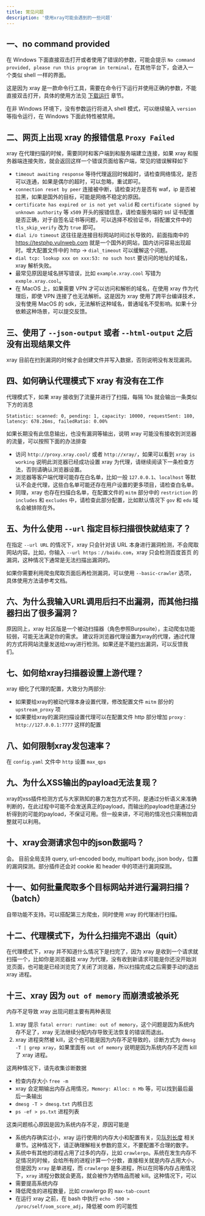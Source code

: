 ```yaml
---
title: 常见问题
description: '使用xray可能会遇到的一些问题'
---
```


## 一、no command provided

在 Windows 下面直接双击打开或者使用了错误的参数，可能会提示 `No command provided, please run this program in terminal`，在其他平台下，会进入一个类似 shell 一样的界面。

这是因为 xray 是一款命令行工具，需要在命令行下运行并使用正确的参数，不能直接双击打开，具体的使用方法见 [下载运行](tutorial/prepare.md) 章节。

在非 Windows 环境下，没有参数运行将进入 shell 模式，可以继续输入 `version` 等指令运行，在 Windows 下面此特性被禁用。

## 二、网页上出现 xray 的报错信息 `Proxy Failed`

xray 在代理扫描的时候，需要同时和客户端到和服务端建立连接，如果 xray 和服务器端连接失败，就会返回这样一个错误页面给客户端，常见的错误解释如下

 - `timeout awaiting response` 等待代理返回时候超时，请检查网络情况，是否可以连通，如果是偶尔的超时，可以忽略，重试即可。
 - `connection reset by peer` 连接被中断，请检查对方是否有 waf，ip 是否被拉黑，如果是国外的目标，可能是网络不稳定的原因。
 - `certificate has expired or is not yet valid` 和 `certificate signed by unknown authority` 等 `x509` 开头的报错信息，请检查服务端的 ssl 证书配置是否正确，对于自签名证书等问题，可以选择不校验证书，将配置文件中的 `tls_skip_verify` 改为 `true` 即可。
 - `dial i/o timeout` 这往往是连接目标网站时间过长导致的，前面指南中的 https://testphp.vulnweb.com 就是一个国外的网站，国内访问容易出现超时。增大配置文件中的 http -> `dial_timeout` 可以缓解这个问题。
 - `dial tcp: lookup xxx on xxx:53: no such host` 要访问的地址的域名，xray 解析失败。
- 最常见原因是域名拼写错误，比如 `example.xray.cool` 写错为 `exmple.xray.cool`。
- 在 MacOS 上，如果需要 VPN 才可以访问和解析的域名，在使用 xray 作为代理后，即使 VPN 连接了也无法解析。这是因为 xray 使用了跨平台编译技术，没有使用 MacOS 的 sdk，无法解析这种域名，普通域名不受影响。如果十分依赖这种场景，可以提交反馈。

## 三、使用了 `--json-output` 或者 `--html-output` 之后没有出现结果文件

xray 目前在扫到漏洞的时候才会创建文件并写入数据，否则说明没有发现漏洞。

## 四、如何确认代理模式下 xray 有没有在工作

代理模式下，如果 xray 接收到了流量并进行了扫描，每隔 10s 就会输出一条类似下方的消息

```
Statistic: scanned: 0, pending: 1, capacity: 10000, requestSent: 180, latency: 678.26ms, failedRatio: 0.00%
```

如果长期没有此信息输出，也没有漏洞等输出，说明 xray 可能没有接收到浏览器的流量，可以按照下面的办法排查

 - 访问 `http://proxy.xray.cool/` 或者 `http://xray/`，如果可以看到 `xray is working` 说明此浏览器已经成功设置 xray 为代理，请继续阅读下一条检查方法，否则请确认浏览器设置。
 - 浏览器等客户端代理可能存在白名单，比如一般 `127.0.0.1`、`localhost` 等默认不会走代理，这些白名单可能还存在用户设置的更多项目，请检查白名单。
 - 同理，xray 也存在扫描白名单，在配置文件的 `mitm` 部分中的 `restriction` 的 `includes` 和 `excludes` 中，请检查此部分配置，比如默认情况下 `gov` 和 `edu` 域名会被排除在外。

## 五、为什么使用 `--url` 指定目标扫描很快就结束了？

在指定 `--url URL` 的情况下，xray 只会针对该 URL 本身进行漏洞检测，不会爬取网站内容。比如，你输入 `--url https：//baidu.com`，xray 只会检测百度首页
的漏洞，这种情况下通常是无法扫描出漏洞的。

如果你需要利用爬虫爬取页面后再检测漏洞，可以使用 `--basic-crawler` 选项，具体使用方法请参考文档。

## 六、为什么我输入URL调用后扫不出漏洞，而其他扫描器扫出了很多漏洞？

原因同上，xray 社区版是一个被动扫描器（角色参照Burpsuite），主动爬虫功能较弱，可能无法满足你的需求。
建议将浏览器代理设置为xray的代理，通过代理的方式将网站流量发送给xray进行检测。如果还是不能扫出漏洞，可以反馈我们。

## 七、如何给xray扫描器设置上游代理？

xray 细化了代理的配置，大致分为两部分:

+ 如果要给xray的被动代理本身设置代理，修改配置文件 `mitm` 部分的 `upstream_proxy` 项
+ 如果要给xray的漏洞扫描设置代理可以在配置文件 http 部分增加 `proxy：http://127.0.0.1:7777` 这样的配置

## 八、如何限制xray发包速率？

在 `config.yaml` 文件中 `http` 设置 `max_qps`

## 九、为什么XSS输出的payload无法复现？

xray的xss插件检测方式与大家熟知的暴力发包方式不同，是通过分析语义来准确判断的，在此过程中可能不会发送真正的payload，而输出的payload也是通过分析得到的可能的payload，不保证可用。但一般来讲，不可用的情况也只需稍加调整就可以利用。

## 十、xray会测请求包中的json数据吗？

会。 目前全局支持 query, url-encoded body, multipart body, json body，位置的漏洞探测。部分插件还会对 cookie 和 header 中的项进行漏洞探测。

## 十一、如何批量爬取多个目标网站并进行漏洞扫描？（batch）

自带功能不支持。可以搭配第三方爬虫，同时使用 xray 的代理进行扫描。

## 十二、代理模式下，为什么扫描完不退出（quit）

在代理模式下，xray 并不知道什么情况下是扫完了，因为 xray 是收到一个请求就扫描一个，比如你是浏览器挂 xray 为代理，没有收到新请求可能是你还没开始浏览页面，也可能是已经浏览完了关闭了浏览器，所以扫描完成之后需要手动的退出 xray 进程。

## 十三、xray 因为 `out of memory` 而崩溃或被杀死

内存不足导致 xray 出现问题主要有两种表现

 1. xray 提示 `fatal error: runtime: out of memory`，这个问题是因为系统内存不足了，xray 无法继续分配内存导致无法恢复的错误而退出。
 2. xray 进程突然被 kill，这个也可能是因为内存不足导致的，诊断方式为 `dmesg -T | grep xray`，如果里面有 `out of memory` 说明是因为系统内存不足而 kill 了 xray 进程。

这两种情况下，请先收集诊断数据

 - 检查内存大小 `free -m`
 - xray 会定期输出内存占用情况，`Memory: Alloc: n Mb` 等，可以找到最后最后一条输出
 - `dmesg -T > dmesg.txt` 内核日志
 - `ps -ef > ps.txt` 进程列表

这类问题核心原因是因为系统内存不足，原因可能是

 - 系统内存确实过小，xray 运行使用的内存大小和配置有关，见[队列长度](configration/mitm) 相关章节。这种情况下，请正确理解相关参数的意义，不要配置不合理的数字。
 - 系统中有其他的进程占用了过多的内存，比如 `crawlergo`。系统在发生内存不足情况的时候，会给所有的进程计算一个分数，直接相关就是内存占用大小，但是因为 `xray` 是单进程，而 `crawlergo` 是多进程，所以在同等内存占用情况下，`xray` 进程分数就会更高，就会被作为牺牲品而被 kill。这种情况下，可以
- 需要提高系统内存
- 降低爬虫的进程数量，比如 crawlergo 的 `max-tab-count`
- 在运行 xray 之前，在 bash 中执行 `echo -500 > /proc/self/oom_score_adj`，降低被 oom 的可能性
